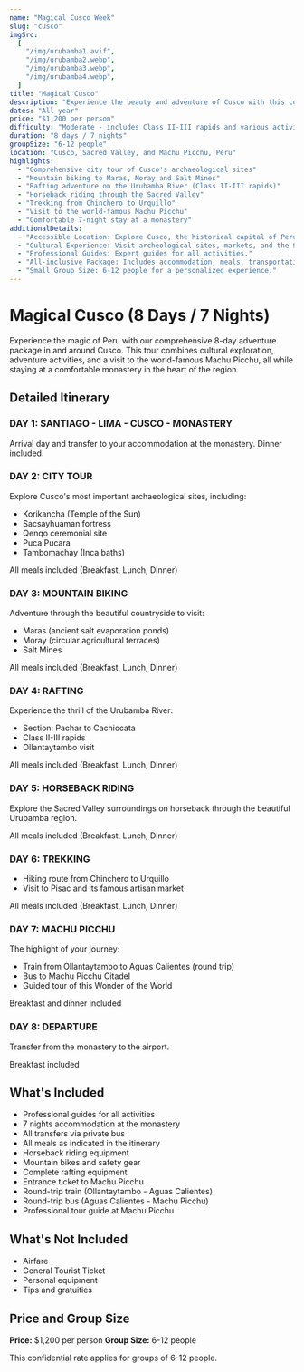 ```yaml
---
name: "Magical Cusco Week"
slug: "cusco"
imgSrc:
  [
    "/img/urubamba1.avif",
    "/img/urubamba2.webp",
    "/img/urubamba3.webp",
    "/img/urubamba4.webp",
  ]
title: "Magical Cusco"
description: "Experience the beauty and adventure of Cusco with this comprehensive 8-day tour package featuring rafting, biking, horseback riding, and a visit to Machu Picchu."
dates: "All year"
price: "$1,200 per person"
difficulty: "Moderate - includes Class II-III rapids and various activities"
duration: "8 days / 7 nights"
groupSize: "6-12 people"
location: "Cusco, Sacred Valley, and Machu Picchu, Peru"
highlights:
  - "Comprehensive city tour of Cusco's archaeological sites"
  - "Mountain biking to Maras, Moray and Salt Mines"
  - "Rafting adventure on the Urubamba River (Class II-III rapids)"
  - "Horseback riding through the Sacred Valley"
  - "Trekking from Chinchero to Urquillo"
  - "Visit to the world-famous Machu Picchu"
  - "Comfortable 7-night stay at a monastery"
additionalDetails:
  - "Accessible Location: Explore Cusco, the historical capital of Peru."
  - "Cultural Experience: Visit archeological sites, markets, and the Sacred Valley."
  - "Professional Guides: Expert guides for all activities."
  - "All-inclusive Package: Includes accommodation, meals, transportation, and activities."
  - "Small Group Size: 6-12 people for a personalized experience."
---
```


# Magical Cusco (8 Days / 7 Nights)

Experience the magic of Peru with our comprehensive 8-day adventure package in and around Cusco. This tour combines cultural exploration, adventure activities, and a visit to the world-famous Machu Picchu, all while staying at a comfortable monastery in the heart of the region.

## Detailed Itinerary

### DAY 1: SANTIAGO - LIMA - CUSCO - MONASTERY

Arrival day and transfer to your accommodation at the monastery. Dinner included.

### DAY 2: CITY TOUR

Explore Cusco's most important archaeological sites, including:

- Korikancha (Temple of the Sun)
- Sacsayhuaman fortress
- Qenqo ceremonial site
- Puca Pucara
- Tambomachay (Inca baths)

All meals included (Breakfast, Lunch, Dinner)

### DAY 3: MOUNTAIN BIKING

Adventure through the beautiful countryside to visit:

- Maras (ancient salt evaporation ponds)
- Moray (circular agricultural terraces)
- Salt Mines

All meals included (Breakfast, Lunch, Dinner)

### DAY 4: RAFTING

Experience the thrill of the Urubamba River:

- Section: Pachar to Cachiccata
- Class II-III rapids
- Ollantaytambo visit

All meals included (Breakfast, Lunch, Dinner)

### DAY 5: HORSEBACK RIDING

Explore the Sacred Valley surroundings on horseback through the beautiful Urubamba region.

All meals included (Breakfast, Lunch, Dinner)

### DAY 6: TREKKING

- Hiking route from Chinchero to Urquillo
- Visit to Pisac and its famous artisan market

All meals included (Breakfast, Lunch, Dinner)

### DAY 7: MACHU PICCHU

The highlight of your journey:

- Train from Ollantaytambo to Aguas Calientes (round trip)
- Bus to Machu Picchu Citadel
- Guided tour of this Wonder of the World

Breakfast and dinner included

### DAY 8: DEPARTURE

Transfer from the monastery to the airport.

Breakfast included

## What's Included

- Professional guides for all activities
- 7 nights accommodation at the monastery
- All transfers via private bus
- All meals as indicated in the itinerary
- Horseback riding equipment
- Mountain bikes and safety gear
- Complete rafting equipment
- Entrance ticket to Machu Picchu
- Round-trip train (Ollantaytambo - Aguas Calientes)
- Round-trip bus (Aguas Calientes - Machu Picchu)
- Professional tour guide at Machu Picchu

## What's Not Included

- Airfare
- General Tourist Ticket
- Personal equipment
- Tips and gratuities

## Price and Group Size

**Price:** $1,200 per person
**Group Size:** 6-12 people

This confidential rate applies for groups of 6-12 people.
